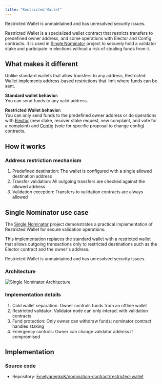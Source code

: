```yaml
---
title: "Restricted Wallet"
---
```



<Aside
  type="danger"
  title="Security warning"
>
  Restricted Wallet is unmaintained and has unresolved security issues.
</Aside>

Restricted Wallet is a specialized wallet contract that restricts transfers to predefined owner address, and some operations with Elector and Config contracts. It is used in [Single Nominator](https://github.com/orbs-network/single-nominator) project to securely hold a validator stake and participate in elections without a risk of stealing funds from it.

## What makes it different

Unlike standard wallets that allow transfers to any address, Restricted Wallet implements address-based restrictions that limit where funds can be sent.

**Standard wallet behavior:**\
You can send funds to any valid address.

**Restricted Wallet behavior:**\
You can only send funds to the predefined owner address or do operations with [Elector](https://beta-docs.ton.org/foundations/system-contracts#elector) (new stake, recover stake request, new complaint, and vote for a complaint) and [Config](/foundations/system-contracts#config) (vote for specific proposal to change config) contracts.

## How it works

### Address restriction mechanism

1. Predefined destination: The wallet is configured with a single allowed destination address
1. Transfer validation: All outgoing transfers are checked against the allowed address
1. Validation exception: Transfers to validation contracts are always allowed

## Single Nominator use case

The [Single Nominator](https://github.com/orbs-network/single-nominator) project demonstrates a practical implementation of Restricted Wallet for secure validation operations.

This implementation replaces the standard wallet with a restricted wallet that allows outgoing transactions only to restricted destinations such as the Elector contract and the owner's address.

<Aside
  type="danger"
  title="Security warning"
>
  Restricted Wallet is unmaintained and has unresolved security issues.
</Aside>

### Architecture

![Single Nominator Architecture](/resources/images/wallets/restricted.png)

### Implementation details

1. Cold wallet separation: Owner controls funds from an offline wallet
1. Restricted validator: Validator node can only interact with validation contracts
1. Fund protection: Only owner can withdraw funds; nominator contract handles staking
1. Emergency controls: Owner can change validator address if compromised

## Implementation

### Source code

- Repository: [EmelyanenkoK/nomination-contract/restricted-wallet](https://github.com/EmelyanenkoK/nomination-contract/tree/master/restricted-wallet)
